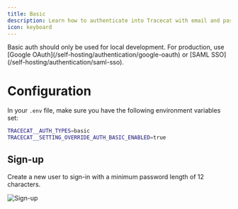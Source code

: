 ```yaml
---
title: Basic
description: Learn how to authenticate into Tracecat with email and password.
icon: keyboard
---
```


<Warning>
  Basic auth should only be used for local development.
  For production, use [Google OAuth](/self-hosting/authentication/google-oauth) or [SAML SSO](/self-hosting/authentication/saml-sso).
</Warning>

# Configuration

In your `.env` file, make sure you have the following environment variables set:

```bash
TRACECAT__AUTH_TYPES=basic
TRACECAT__SETTING_OVERRIDE_AUTH_BASIC_ENABLED=true
```

## Sign-up

Create a new user to sign-in with a minimum password length of 12 characters.

![Sign-up](/img/self-hosting/signup.png)
